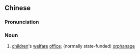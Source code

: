 {{also|儿童福利院}}
==Chinese==
{{zh-forms|s=儿童福利院|type=23}}

===Pronunciation===
{{zh-pron
|m=értóng fúlìyuàn
|cat=n
}}

===Noun===
{{zh-noun}}

# [[children]]'s [[welfare]] [[office]]; (normally state-funded) [[orphanage]]